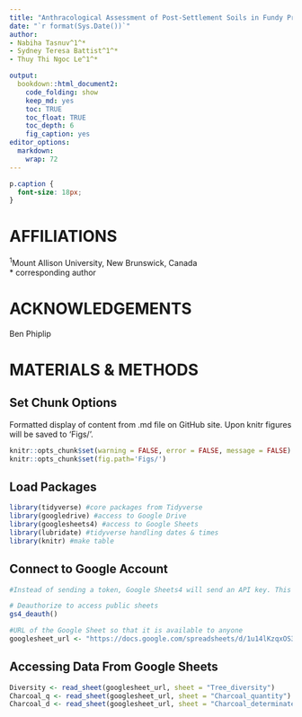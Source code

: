 ```yaml
---
title: "Anthracological Assessment of Post-Settlement Soils in Fundy Provincial Park "
date: "`r format(Sys.Date())`"
author:
- Nabiha Tasnuv^1^*
- Sydney Teresa Battist^1^*
- Thuy Thi Ngoc Le^1^*

output:
  bookdown::html_document2:
    code_folding: show
    keep_md: yes
    toc: TRUE
    toc_float: TRUE
    toc_depth: 6
    fig_caption: yes
editor_options: 
  markdown: 
    wrap: 72
---
```

```css
p.caption {
  font-size: 18px;
}
```

# **AFFILIATIONS** {-}
^1^Mount Allison University, New Brunswick, Canada  
* corresponding author


# **ACKNOWLEDGEMENTS** {-}
Ben Phiplip


# **MATERIALS & METHODS** 
## Set Chunk Options
Formatted display of content from .md file on GitHub site.
Upon knitr figures will be saved to 'Figs/'.
```r
knitr::opts_chunk$set(warning = FALSE, error = FALSE, message = FALSE)
knitr::opts_chunk$set(fig.path='Figs/')
```

## Load Packages
```r
library(tidyverse) #core packages from Tidyverse
library(googledrive) #access to Google Drive
library(googlesheets4) #access to Google Sheets
library(lubridate) #tidyverse handling dates & times
library(knitr) #make table
```

## Connect to Google Account
```r
#Instead of sending a token, Google Sheets4 will send an API key. This can be used to access public resources for which no Google sign-in is required.

# Deauthorize to access public sheets
gs4_deauth()

#URL of the Google Sheet so that it is available to anyone
googlesheet_url <- "https://docs.google.com/spreadsheets/d/1u14lKzqxOS3QofUmpfmVJ3RpYHt1jMNrFTxg_J5v4Qc/edit?usp=sharing"
```


## Accessing Data From Google Sheets
```r
Diversity <- read_sheet(googlesheet_url, sheet = "Tree_diversity")
Charcoal_q <- read_sheet(googlesheet_url, sheet = "Charcoal_quantity")
Charcoal_d <- read_sheet(googlesheet_url, sheet = "Charcoal_determinated")
```



